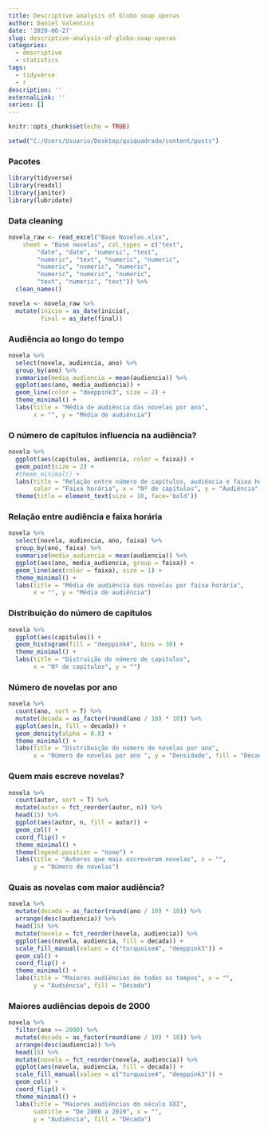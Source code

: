 ```yaml
---
title: Descriptive analysis of Globo soap operas
author: Daniel Valentins
date: '2020-06-27'
slug: descriptive-analysis-of-globo-soap-operas
categories:
  - descriptive
  - statistics
tags:
  - tidyverse
  - r
description: ''
externalLink: ''
series: []
---
```


```r
knitr::opts_chunk$set(echo = TRUE)

setwd("C:/Users/Usuario/Desktop/quiquadrado/content/posts")
```

### Pacotes
```r
library(tidyverse)
library(readxl)
library(janitor)
library(lubridate)
```

### Data cleaning
```r
novela_raw <- read_excel("Base Novelas.xlsx", 
    sheet = "Base novelas", col_types = c("text", 
        "date", "date", "numeric", "text", 
        "numeric", "text", "numeric", "numeric", 
        "numeric", "numeric", "numeric", 
        "numeric", "numeric", "numeric", 
        "text", "numeric", "text")) %>%
  clean_names()

novela <- novela_raw %>%
  mutate(inicio = as_date(inicio),
         final = as_date(final))
```

### Audiência ao longo do tempo
```r
novela %>%
  select(novela, audiencia, ano) %>%
  group_by(ano) %>%
  summarise(media_audiencia = mean(audiencia)) %>%
  ggplot(aes(ano, media_audiencia)) +
  geom_line(color = "deeppink3", size = 2) +
  theme_minimal() +
  labs(title = "Média de audiência das novelas por ano",
       x = "", y = "Média de audiência")
```

### O número de capítulos influencia na audiência?
```r
novela %>%
  ggplot(aes(capitulos, audiencia, color = faixa)) +
  geom_point(size = 2) +
  #theme_minimal() +
  labs(title = "Relação entre número de capítulos, audiência e faixa horária",
       color = "Faixa horária", x = "Nº de capítulos", y = "Audiência") +
  theme(title = element_text(size = 10, face='bold'))
```

### Relação entre audiência e faixa horária
```r
novela %>%
  select(novela, audiencia, ano, faixa) %>%
  group_by(ano, faixa) %>%
  summarise(media_audiencia = mean(audiencia)) %>%
  ggplot(aes(ano, media_audiencia, group = faixa)) +
  geom_line(aes(color = faixa), size = 1) +
  theme_minimal() +
  labs(title = "Média de audiência das novelas por faixa horária",
       x = "", y = "Média de audiência")
```

### Distribuição do número de capítulos
```r
novela %>%
  ggplot(aes(capitulos)) +
  geom_histogram(fill = "deeppink4", bins = 30) +
  theme_minimal() +
  labs(title = "Distruição do número de capítulos",
       x = "Nº de capítulos", y = "")
```

### Número de novelas por ano
```r
novela %>%
  count(ano, sort = T) %>%
  mutate(decada = as_factor(round(ano / 10) * 10)) %>%
  ggplot(aes(n, fill = decada)) +
  geom_density(alpha = 0.8) +
  theme_minimal() +
  labs(title = "Distribuição do número de novelas por ano", 
       x = "Número de novelas por ano ", y = "Densidade", fill = "Década")
```

### Quem mais escreve novelas?
```r
novela %>% 
  count(autor, sort = T) %>%
  mutate(autor = fct_reorder(autor, n)) %>%
  head(15) %>%
  ggplot(aes(autor, n, fill = autor)) +
  geom_col() +
  coord_flip() +
  theme_minimal() +
  theme(legend.position = "none") +
  labs(title = "Autores que mais escreveram novelas", x = "",
       y = "Número de novelas")
```

### Quais as novelas com maior audiência?
```r
novela %>%
  mutate(decada = as_factor(round(ano / 10) * 10)) %>%
  arrange(desc(audiencia)) %>%
  head(15) %>%
  mutate(novela = fct_reorder(novela, audiencia)) %>%
  ggplot(aes(novela, audiencia, fill = decada)) +
  scale_fill_manual(values = c("turquoise4", "deeppink3")) +
  geom_col() +
  coord_flip() +
  theme_minimal() +
  labs(title = "Maiores audiências de todos os tempos", x = "",
       y = "Audiência", fill = "Década")
```

### Maiores audiências depois de 2000
```r
novela %>%
  filter(ano >= 2000) %>%
  mutate(decada = as_factor(round(ano / 10) * 10)) %>%
  arrange(desc(audiencia)) %>%
  head(15) %>%
  mutate(novela = fct_reorder(novela, audiencia)) %>%
  ggplot(aes(novela, audiencia, fill = decada)) +
  scale_fill_manual(values = c("turquoise4", "deeppink3")) +
  geom_col() +
  coord_flip() +
  theme_minimal() +
  labs(title = "Maiores audiências do século XXI",
       subtitle = "De 2000 a 2019", x = "",
       y = "Audiência", fill = "Década")
```

